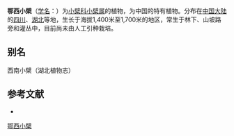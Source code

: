 {{Speciesbox
| name = 鄂西小檗
| status = 
| status_system = 
| image =
| genus = Berberis
| species = zanlanscianensis
| authority = Pamp.
}}

'''鄂西小檗'''（[[学名|学名]]：{{lang|la|''Berberis zanlanscianensis''}}）为[[小檗科|小檗科]][[小檗属|小檗属]]的植物，为中国的特有植物。分布在[[中国大陆|中国大陆]]的[[四川|四川]]、[[湖北|湖北]]等地，生长于海拔1,400米至1,700米的地区，常生于林下、山坡路旁和灌丛中，目前尚未由人工引种栽培。

== 别名 ==
西南小檗（湖北植物志）

== 参考文献 ==
<div class="references-small">
* {{cite web| url =http://www.bioinfo.cn/db05/KmzwSpecies.php?action=view&id=2307| title =鄂西小檗| work =《中国高等植物数据库全库》| publisher =中国科学院微生物研究所| author =昆明植物研究所| accessdate =2009-02-23| deadurl =yes| archiveurl =https://web.archive.org/web/20160305070618/http://www.bioinfo.cn/db05/KmzwSpecies.php?action=view&id=2307| archivedate =2016-03-05}}
</div>
{{Taxonbar|from=Q15225952}}

[[Category:小檗属|鄂西小檗]]


{{植物小作品}}